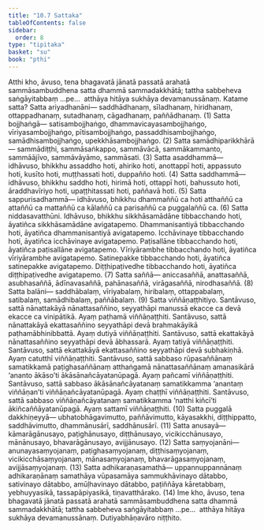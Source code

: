 ```yaml
---
title: "10.7 Sattaka"
tableOfContents: false
sidebar:
  order: 8
type: "tipitaka"
basket: "su"
book: "pthi"
---
```



<DynamicBreadcrumb />

<Division number="330" book="pthi" bookNo="8" page="208">

<Paragraph number="1011" book="pthi">
Atthi kho, āvuso, tena bhagavatā jānatā passatā arahatā sammāsambuddhena satta dhammā sammadakkhātā; tattha sabbeheva saṅgāyitabbaṃ …pe…  atthāya hitāya sukhāya devamanussānaṃ. Katame satta?
</Paragraph>

<Paragraph number="1012" book="pthi">
Satta <Emphasis>ariyadhanāni—</Emphasis> saddhādhanaṃ, sīladhanaṃ, hiridhanaṃ, ottappadhanaṃ, sutadhanaṃ, cāgadhanaṃ, paññādhanaṃ. (1)
</Paragraph>

<Paragraph number="1013" book="pthi">
Satta <Emphasis>bojjhaṅgā—</Emphasis> satisambojjhaṅgo, dhammavicayasambojjhaṅgo, vīriyasambojjhaṅgo, pītisambojjhaṅgo, passaddhisambojjhaṅgo, samādhisambojjhaṅgo, upekkhāsambojjhaṅgo. (2)
</Paragraph>

<Paragraph number="1014" book="pthi">
Satta <Emphasis>samādhiparikkhārā—</Emphasis> sammādiṭṭhi, sammāsaṅkappo, sammāvācā, sammākammanto, sammāājīvo, sammāvāyāmo, sammāsati. (3)
</Paragraph>

<Paragraph number="1015" book="pthi">
Satta <Emphasis>asaddhammā—</Emphasis> idhāvuso, bhikkhu assaddho hoti, ahiriko hoti, anottappī hoti, appassuto hoti, kusīto hoti, muṭṭhassati hoti, duppañño hoti. (4)
</Paragraph>

<Paragraph number="1016" book="pthi">
Satta <Emphasis>saddhammā—</Emphasis> idhāvuso, bhikkhu saddho hoti, hirimā hoti, ottappī hoti, bahussuto hoti, āraddhavīriyo hoti, upaṭṭhitassati hoti, paññavā hoti. (5)
</Paragraph>

<Paragraph number="1017" book="pthi">
Satta <Emphasis>sappurisadhammā—</Emphasis> idhāvuso, bhikkhu dhammaññū ca hoti atthaññū ca attaññū ca mattaññū ca kālaññū ca parisaññū ca puggalaññū ca. (6)
</Paragraph>

</Division>
<Division number="331" book="pthi" bookNo="8" page="209">

<Paragraph number="1018" book="pthi">
Satta <Emphasis>niddasavatthūni.</Emphasis> Idhāvuso, bhikkhu sikkhāsamādāne tibbacchando hoti, āyatiñca sikkhāsamādāne avigatapemo. Dhammanisantiyā tibbacchando hoti, āyatiñca dhammanisantiyā avigatapemo. Icchāvinaye tibbacchando hoti, āyatiñca icchāvinaye avigatapemo. Paṭisallāne tibbacchando hoti, āyatiñca paṭisallāne avigatapemo. Vīriyārambhe tibbacchando hoti, āyatiñca vīriyārambhe avigatapemo. Satinepakke tibbacchando hoti, āyatiñca satinepakke avigatapemo. Diṭṭhipaṭivedhe tibbacchando hoti, āyatiñca diṭṭhipaṭivedhe avigatapemo. (7)
</Paragraph>

<Paragraph number="1019" book="pthi">
<Emphasis>Satta saññā—</Emphasis> aniccasaññā, anattasaññā, asubhasaññā, ādīnavasaññā, pahānasaññā, virāgasaññā, nirodhasaññā. (8)
</Paragraph>

<Paragraph number="1020" book="pthi">
<Emphasis>Satta balāni—</Emphasis> saddhābalaṃ, vīriyabalaṃ, hiribalaṃ, ottappabalaṃ, satibalaṃ, samādhibalaṃ, paññābalaṃ. (9)
</Paragraph>

</Division>
<Division number="332" book="pthi" bookNo="8" page="209">

<Paragraph number="1021" book="pthi">
Satta <Emphasis>viññāṇaṭṭhitiyo.</Emphasis> Santāvuso, sattā nānattakāyā nānattasaññino, seyyathāpi manussā ekacce ca devā ekacce ca vinipātikā. Ayaṃ paṭhamā viññāṇaṭṭhiti.
</Paragraph>

<Paragraph number="1022" book="pthi">
Santāvuso, sattā nānattakāyā ekattasaññino seyyathāpi devā brahmakāyikā paṭhamābhinibbattā. Ayaṃ dutiyā viññāṇaṭṭhiti.
</Paragraph>

<Paragraph number="1023" book="pthi">
Santāvuso, sattā ekattakāyā nānattasaññino seyyathāpi devā ābhassarā. Ayaṃ tatiyā viññāṇaṭṭhiti.
</Paragraph>

<Paragraph number="1024" book="pthi">
Santāvuso, sattā ekattakāyā ekattasaññino seyyathāpi devā subhakiṇhā. Ayaṃ catutthī viññāṇaṭṭhiti.
</Paragraph>

<Paragraph number="1025" book="pthi">
Santāvuso, sattā sabbaso rūpasaññānaṃ samatikkamā paṭighasaññānaṃ atthaṅgamā nānattasaññānaṃ amanasikārā ‘ananto ākāso’ti ākāsānañcāyatanūpagā. Ayaṃ pañcamī viññāṇaṭṭhiti.
</Paragraph>

<Paragraph number="1026" book="pthi">
Santāvuso, sattā sabbaso ākāsānañcāyatanaṃ samatikkamma ‘anantaṃ viññāṇan’ti viññāṇañcāyatanūpagā. Ayaṃ chaṭṭhī viññāṇaṭṭhiti.
</Paragraph>

<Paragraph number="1027" book="pthi">
Santāvuso, sattā sabbaso viññāṇañcāyatanaṃ samatikkamma ‘natthi kiñcī’ti ākiñcaññāyatanūpagā. Ayaṃ sattamī viññāṇaṭṭhiti. (10)
</Paragraph>

<Paragraph number="1028" book="pthi">
Satta <Emphasis>puggalā dakkhiṇeyyā—</Emphasis> ubhatobhāgavimutto, paññāvimutto, kāyasakkhi, diṭṭhippatto, saddhāvimutto, dhammānusārī, saddhānusārī. (11)
</Paragraph>

<Paragraph number="1029" book="pthi">
Satta <Emphasis>anusayā—</Emphasis> kāmarāgānusayo, paṭighānusayo, diṭṭhānusayo, vicikicchānusayo, mānānusayo, bhavarāgānusayo, avijjānusayo. (12)
</Paragraph>

<Paragraph number="1030" book="pthi">
Satta <Emphasis>saṃyojanāni—</Emphasis> anunayasaṃyojanaṃ, paṭighasaṃyojanaṃ, diṭṭhisaṃyojanaṃ, vicikicchāsaṃyojanaṃ, mānasaṃyojanaṃ, bhavarāgasaṃyojanaṃ, avijjāsaṃyojanaṃ. (13)
</Paragraph>

<Paragraph number="1031" book="pthi">
Satta <Emphasis>adhikaraṇasamathā—</Emphasis> uppannuppannānaṃ adhikaraṇānaṃ samathāya vūpasamāya sammukhāvinayo dātabbo, sativinayo dātabbo, amūḷhavinayo dātabbo, paṭiññāya kāretabbaṃ, yebhuyyasikā, tassapāpiyasikā, tiṇavatthārako. (14)
</Paragraph>

<Paragraph number="1032" book="pthi">
Ime kho, āvuso, tena bhagavatā jānatā passatā arahatā sammāsambuddhena satta dhammā sammadakkhātā; tattha sabbeheva saṅgāyitabbaṃ …pe…  atthāya hitāya sukhāya devamanussānaṃ.

</Paragraph>
</Division>

<Paragraph number="1033" type="center" book="pthi">
Dutiyabhāṇavāro niṭṭhito.
</Paragraph>